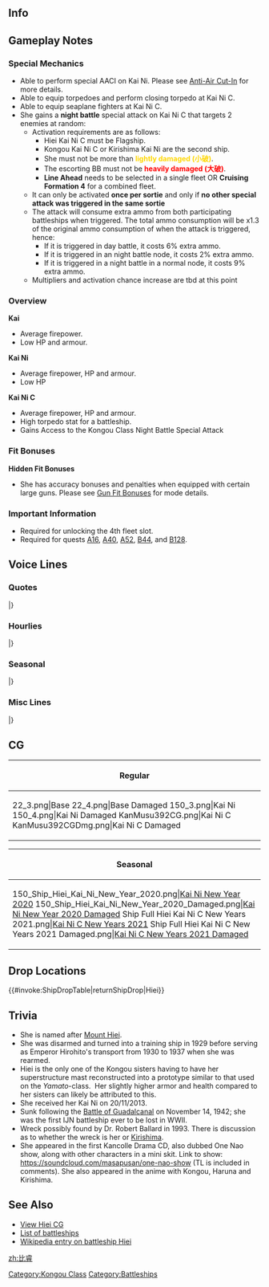 ==Info==
{{KanmusuInfo|ID=022}}
{{KanmusuInfo|ID=022a}}
{{KanmusuInfo|ID=150}}
{{KanmusuInfo|ID=392}}

==Gameplay Notes==
===Special Mechanics===
* Able to perform special AACI on Kai Ni. Please see [[Anti-Air Cut-In]] for more details.
* Able to equip torpedoes and perform closing torpedo at Kai Ni C.
* Able to equip seaplane fighters at Kai Ni C.
* She gains a '''night battle''' special attack on Kai Ni C that targets 2 enemies at random: 
** Activation requirements are as follows:  
*** Hiei Kai Ni C must be Flagship.
*** Kongou Kai Ni C or Kirishima Kai Ni are the second ship.
*** She must not be more than <span style="color:gold;">'''lightly damaged (小破)'''</span>.
*** The escorting BB must not be <span style="color:red;">'''heavily damaged (大破)'''</span>.
*** '''Line Ahead''' needs to be selected in a single fleet OR '''Cruising Formation 4''' for a combined fleet.
** It can only be activated '''once per sortie''' and only if '''no other special attack was triggered in the same sortie'''
** The attack will consume extra ammo from both participating battleships when triggered. The total ammo consumption will be x1.3 of the original ammo consumption of when the attack is triggered, hence:
***If it is triggered in day battle, it costs 6% extra ammo.
***If it is triggered in an night battle node, it costs 2% extra ammo.
***If it is triggered in a night battle in a normal node, it costs 9% extra ammo.
** Multipliers and activation chance increase are tbd at this point

===Overview===
'''Kai'''
* Average firepower.
* Low HP and armour.

'''Kai Ni'''
* Average firepower, HP and armour.
* Low HP

'''Kai Ni C'''
* Average firepower, HP and armour.
* High torpedo stat for a battleship.
* Gains Access to the Kongou Class Night Battle Special Attack

===Fit Bonuses===
{{:{{BASEPAGENAME}}/Equipment Bonuses}}
{{clear}}

'''Hidden Fit Bonuses'''
* She has accuracy bonuses and penalties when equipped with certain large guns. Please see [[Gun Fit Bonuses]] for mode details.

===Important Information===
* Required for unlocking the 4th fleet slot.
* Required for quests [[Quests#A16|A16]], [[Quests#A40|A40]], [[Quests#A52|A52]], [[Quests#B44|B44]], and [[Quests#B128|B128]].

==Voice Lines==
===Quotes===
{{ShipquoteHeader}}
{{ShipquoteKai
|scenario = Introduction
|origin = 金剛お姉さまの妹分、比叡です。 経験を積んで、姉さまに少しでも近づきたいです。
|translation = I'm Kongou's little sister, Hiei. I want to gain more experience to become a little bit more like my older sister.
|audio = Hiei-Introduction.ogg
}}
{{ShipquoteKai
|scenario = Introduction
|kaic = true
|origin = 金剛お姉さまの妹分、高速戦艦比叡です。 経験と、この改装で、姉さまに少しでも近づきたいです。はい！
|translation = I'm Kongou's little sister, the fast battleship, Hiei. With more experience, and this remodel, I want to become more like my older sister. Yes I do!
}}
{{ShipquoteKai
|scenario = Library
|origin = 井上提督も愛した巡洋戦艦、比叡です。
ぴかぴかに肌を磨いて、御召艦としても活躍したの。大和型のテスト艦にもなったのよ、知ってた？え？
ソロモン海戦？そうよ、奮闘したわ！
|translation = I'm a battlecruiser loved by Admiral Inoue, Hiei.<ref>While [https://en.wikipedia.org/wiki/Shigeyoshi_Inoue Admiral Inoue] captained the Hiei while she was a training ship, he had her decorated with oil paintings and generally enjoyed life.</ref>
I was even polished to a shine and served as the Imperial Ship.<ref>She had her interior refurbished and [https://upload.wikimedia.org/wikipedia/commons/5/5c/Imperial_chamber_of_Battleship_Hiei.jpg decorated nicely] when she was the personal ship of [https://en.wikipedia.org/wiki/Hirohito Emperor Hirohito].</ref> Did you know I was also the test ship for the Yamato-class?<ref>During  her 1936 remodel, she was used as a test bed for several designs and technologies that would go on to be used in the construction of the Yamato-class.</ref>
Eh? The battles in the Solomons? Yes, I fought hard there!<ref>She participated in [https://en.wikipedia.org/wiki/Battle_of_Savo_Island all three] [https://en.wikipedia.org/wiki/Battle_of_the_Eastern_Solomons battles of] [https://en.wikipedia.org/wiki/Naval_Battle_of_Guadalcanal the Solomon Sea].</ref>
|audio = Hiei-Library.ogg
}}
{{ShipquoteKai
|scenario = Secretary 1
|origin = あっはい、お呼びになりましたでしょうか？
|translation = Ah yes, did you call me?
|audio = Hiei-Secretary_1.ogg
}}
{{ShipquoteKai
|scenario = Secretary 1
|kaic = true
|origin = はい、比叡にお任せあれ！
|translation = Yes, just leave it all to me!
}}
{{ShipquoteKai
|scenario = Secretary 2
|origin = いつでも準備、出来ています！
|translation = I'm always ready to head out!
|audio = Hiei-Secretary_2.ogg
}}
{{ShipquoteKai
|scenario = Secretary 3
|origin = んぅ…はっ！何ですか！？寝てません！寝てませんてばぁーっ！
|translation = Hmmm... Wha! What is it!? I'm not sleeping! I said I wasn't asleep~!
|audio = Hiei-Secretary_3.ogg
}}
{{ShipquoteKai
|scenario = Secretary 3
|kaic = true
|origin = んー…ごはぁ！なんですか？もちろん、寝てません！はい！寝てるわけ無いです！寝てませんってばぁ！
|translation = Ngh... Gah! What is it? I definitely wasn't sleeping! Yes! Not asleep at all! I said I wasn't asleeeep!
}}
{{ShipquoteKai
|scenario = Secretary Idle
|kai = yes
|origin = 気合！入れて！…いるんだけどなぁ～？あれ～？あれぇ～？
|translation = I'm getting! Fired up!...Or so I should be huh? Huh? Huuuh?
|audio = Hiei-Idle.ogg
}}
{{ShipquoteKai
|scenario = Secretary (Married)
|origin = 比叡もまだまだ戦えます。司令、一緒に頑張りましょう！
|translation = I can still fight. Commander, let's keep doing our best together!
|audio = Hiei-Wedding_Line.ogg
}}
{{ShipquoteKai
|scenario = Wedding
|origin = 司令のご好意はありがたいです。で、でも…私の心は、お姉さまに…えっ！？そういう話じゃないのっ？あ、あぁ…そう？は、恥ずかしいぃー…
|translation = I appreciate your good will, Commander. B-but... my heart belongs to... my older sister... Eh!? You're not talking about that? A-ah... is that so? Whoa, this is embarrassing...
|audio = Hiei-Wedding.ogg
}}
{{ShipquoteKai
|scenario = Player's Score
|origin = 司令にお知らせみたいです。
|translation = Looks like there's a notice for you, Commander.
|audio = Hiei-Looking_At_Scores.ogg
}}
{{ShipquoteKai
|scenario = Joining the Fleet
|origin = 気合！入れて！行きます！
|translation = I'm getting! Fired up! Here I go!
|audio = Hiei-Joining_A_Fleet.ogg
}}
{{ShipquoteKai
|scenario = Equipment 1
|origin = はい！力が湧いてくるようです！<ref>Shared with Supply before Kai.</ref>
|translation = Yes! I can feel the power surging!
|audio = Hiei-Equipment_1.ogg
}}
{{ShipquoteKai
|scenario = Equipment 2
|origin = 少しはお姉様に近づけたかなあ…
|translation = I wonder if I got a bit closer to Kongou...
|audio = Hiei-Equipment_2.ogg
}}
{{ShipquoteKai
|scenario = Equipment 3
|origin = さっすがですねぇ！
|translation = As expected!
|audio = Hiei-Equipment_3.ogg
}}
{{ShipquoteKai
|scenario = Equipment 3
|kai2 = yes
|origin = まっかせてー！
|translation = Leave it to me~!
|audio = HieiKaiNi-Equipment_3.mp3
}}
{{ShipquoteKai
|scenario = Supply
|kai = yes
|origin = よし！これで…いけます！
|translation = Alright! I can do it... with this!
|audio = HieiKai-Supply.mp3
}}
{{ShipquoteKai
|scenario = Docking (Minor Damage)
|origin = こんなの、かすり傷程度なんだけど…
|translation = But this is just a scratch...
|audio = Hiei-Docking_Minor.ogg
}}
{{ShipquoteKai
|scenario = Docking (Major Damage)
|origin = お姉様の夢を見て、お休みしますっ。
|translation = I'm going to sleep and dream of my older sister~
|audio = Hiei-Docking_Major.ogg
}}
{{ShipquoteKai
|scenario = Construction
|origin = 新しい妹、もしくはお姉さまが、いらっしゃるみたいですよ。
|translation = Looks like a new little sister, or older one, has come.
|audio = Hiei-Construction.ogg
}}
{{ShipquoteKai
|scenario = Returning from Sortie
|origin = 作戦が完了！艦隊、帰投しました！
|translation = The operation is complete! The fleet has returned to port!
|audio = Hiei-Returning_From_Sortie.ogg
}}
{{ShipquoteKai
|scenario = Starting A Sortie
|origin = 司令には、恋も！戦いも！負けません！
|translation = In love! Or in battle! I won't lose to you, Commander!
|audio = Hiei-Starting_A_Sortie.ogg
}}
{{ShipquoteKai
|scenario = Starting A Sortie
|kaic = true
|origin = 改金剛型戦艦、比叡、抜錨！
|translation = Improved Kongou-class battleship, Hiei, weighing anchor!
}}
{{ShipquoteKai
|scenario = Starting a Battle
|origin = 撃ちます！当たってぇ！
|translation = Engaging! Just hit!<ref>She's willing the shot to hit.</ref>
|audio = Hiei-Battle_Start.ogg
}}
{{ShipquoteKai
|scenario = Attack
|origin = 主砲、斉射、始め！
|translation = Main guns, begin firing!
|audio = Hiei-Attack.ogg
}}
{{ShipquoteKai
|scenario = Special 1
|kaic = true
|origin = 戦艦比叡、気合、入れて、撃ちます！
|translation = Battleship Hiei, ready, set, fire!
}}
{{ShipquoteKai
|scenario = Daytime Spotting/ Night Battle Attack
|origin = 私、頑張るから、見捨てないてぇー！
|translation = I'll do my best so don't abandon me!<ref>She was abandoned and scuttled at the Naval Battle of Guadalcanal after her steering and engine compartments were flooded and disabled.</ref>
|audio = Hiei-Night_Attack.ogg
}}
{{ShipquoteKai
|scenario = Night Battle
|origin = お姉さまの邪魔するひとは、許さない！
|translation = I won't forgive anyone that stands in Kongou's way!
|audio = Hiei-Night_Battle.ogg
}}
{{ShipquoteKai
|scenario = MVP
|origin = 私の活躍、見ていてくれました？　そう、なら、頑張った甲斐がありました！
|translation = Did you see how well I did? I see, then it was worth giving it my best!
|audio = Hiei-MVP.ogg
}}
{{ShipquoteKai
|scenario = Minor Damage 1
|origin = きゃあっ！
|translation = Kyaah!
|audio = Hiei-Minor_Damage_1.ogg
}}
{{ShipquoteKai
|scenario = Minor Damage 2
|origin = ひえー！
|translation = Hiiiee!<ref>She's making a pun on her name.</ref>
|audio = Hiei-Minor_Damage_2.ogg
}}
{{ShipquoteKai
|scenario = Major Damage
|origin = お姉さま譲りの装備をこんなに…くっ、許さないんだからぁー！
|translation = The equipment I got from Kongou has become like this... Guh, I won't forgive you~!
|audio = Hiei-Major_Damage.ogg
}}
{{ShipquoteKai
|scenario = Major Damage
|kaic = true
|origin = お姉さま譲りの、この第三改装艤装をこんなにして…くぅ！絶対に、許せない！
|translation = The 3rd remodel rigging that I got from Kongou has been... Guh! I definitely won't forgive you!
}}
{{ShipquoteKai
|scenario = Sunk
|origin = 金剛お姉さまは…無事か…な？…だったら…いい…かな…
|translation = Is Kongou... safe...? ...That's...good...then...
|audio = Hiei-Sunk.ogg
}}
|} <references/>

{{clear}}

===Hourlies===
{{ShipquoteHeader | type = hourly}}
{{ShipquoteKai
|scenario = 00:00 
|origin = 午前0時です。ひえ～…、おやすみなさ～い。
|translation = It's 12am. Hiee~... Good night~
|audio = Hiei-00.ogg
}}
{{ShipquoteKai
|scenario = 01:00 
|origin = 午前…1時です…。比叡は…睡眠中です…。
|translation = It's... 1am... I'm... sleeping now...
|audio = Hiei-01.ogg
}}
{{ShipquoteKai
|scenario = 02:00 
|origin = 午前2時…。司令は眠くないんですか？
|translation = 2am... Aren't you sleepy, Commander?
|audio = Hiei-02.ogg
}}
{{ShipquoteKai
|scenario = 03:00 
|origin = 午前3時。なんだか私まで目が冴えちゃいましたよ。
|translation = 3am. Somehow I'm wide awake now.
|audio = Hiei-03.ogg
}}
{{ShipquoteKai
|scenario = 04:00 
|origin = 午前4時。寝れない…何故か寝れない…！どう責任取ってくれるんですかぁー！
|translation = 4am. I can't sleep... Why can't I sleep...!? How will you take responsibility for this~!?
|audio = Hiei-04.ogg
}}
{{ShipquoteKai
|scenario = 05:00 
|origin = 午前5時。ひえー！ほぼ完徹じゃないですかー！
|translation = 5am. Hiee~! Did we just pull an all nighter!?
|audio = Hiei-05.ogg
}}
{{ShipquoteKai
|scenario = 06:00 
|origin = 午前6時。むくんでる…お姉さまにこんな顔見せられな～い…。
|translation = 6am. My face is all puffy... I can't show this to Kongou...
|audio = Hiei-06.ogg
}}
{{ShipquoteKai
|scenario = 07:00 
|origin = 午前7時…。ん～…ちょっと寝不足ですねー。…気合！入れて！行きます！
|translation = 7am... Hmmm... I'm kind of lacking sleep... I'm getting! Fired up! Here I go!
|audio = Hiei-07.ogg
}}
{{ShipquoteKai
|scenario = 08:00 
|origin = 午前8時。戦艦としては、色々と朝の装備の手入れが大変なんですってばぁ！
|translation = 8am. Battleships have go through the trouble of doing lots of maintenance on our equipment in the morning!
|audio = Hiei-08.ogg
}}
{{ShipquoteKai
|scenario = 09:00 
|origin = 午前9時。うん！これでいつでも、準備万端ね！
|translation = 9am. Yup! With this, I'm all ready now!
|audio = Hiei-09.ogg
}}
{{ShipquoteKai
|scenario = 10:00 
|origin = 午前10時です。テレビでも見て待機してまーす。ほほぅ…ほぅほぅ…。
|translation = It's 10am. I'll go on standby and watch TV~ Hoho~... Hoho~...<ref>Japanese TV usually broadcasts local soap operas during late mornings to afternoon where the target audience are mostly housewives.</ref>
|audio = Hiei-10.ogg
}}
{{ShipquoteKai
|scenario = 11:00 
|origin = 午前11時です。司令？嫁姑問題って、何ですか？
|translation = It's 11am. Commander? What is a "Wife-and-Mother-in-Law Problem"?<ref>A typical occurrence in soap operas where the mother in law will be overbearing and controlling to the wife and cause friction between the couple.</ref>
|audio = Hiei-11.ogg
}}
{{ShipquoteKai
|scenario = 12:00 
|origin = 12時。お昼のこの番組、何気に好きなんですよぉ～。えっ？今度収録連れてってくれるの？ウキウキだなぁ～。
|translation = 12 o'clock. Honestly, I kinda like this noon program~. <ref>Likely referring to [https://en.wikipedia.org/wiki/Waratte_Iitomo! Waratte Iitomo!].</ref>Eh? You'll take me to the recording next time? I'm excited now~
|audio = Hiei-12.ogg
}}
{{ShipquoteKai
|scenario = 12:00|kaic = true
|origin = 12時。お昼のあの番組何気に好きだったのに。クラブの方も好きだけど…あぁ、それはまだやってます。
|translation = 12 o'clock. I did kinda like that noon program. But I like the Club too.... Ah, I still watch that.<ref>Likely referring to the [https://en.wikipedia.org/wiki/Tamori_Club Tamori Club].</ref>
}}
{{ShipquoteKai
|scenario = 13:00 
|origin = 13時です。ふぁ～。お昼休み、楽しかったー！
|translation = It's 1 o'clock. *whew* Lunch break was fun~!
|audio = Hiei-13.ogg
}}
{{ShipquoteKai
|scenario = 14:00 
|origin = 14時になりました。…って、あれ？お昼食べるの忘れてました！ど、どうします？
|translation = It's now 2 o'clock... Oh, huh? I forgot to have lunch! Wh-what should I do?
|audio = Hiei-14.ogg
}}
{{ShipquoteKai
|scenario = 15:00 
|origin = 15時。あっ司令！あそこのお店、まだランチやってるって！
|translation = 3 o'clock. Ah, Commander! That shop is still serving lunch!
|audio = Hiei-15.ogg
}}
{{ShipquoteKai
|scenario = 16:00 
|origin = 16時。ん～。今日は司令と外出も堪能しちゃったなぁ～。えっ、ダメなの？
|translation = 4 o'clock. Hmmm~ I enjoyed going out with you today, Commander. Eh, that's bad?
|audio = Hiei-16.ogg
}}
{{ShipquoteKai
|scenario = 17:00 
|origin = 日が陰ってきたぁ～。17時です。司令、今日は鎮守府も穏やかでよかった～。
|translation = It's getting dark~ It's 5 o'clock. Commander, I'm glad today was a quiet day for the naval base.
|audio = Hiei-17.ogg
}}
{{ShipquoteKai
|scenario = 18:00 
|origin = 18時。さぁ～て比叡、夕食準備するよー！
|translation = 6 o'clock. Now, I'll go prepare dinner~!
|audio = Hiei-18.ogg
}}
{{ShipquoteKai
|scenario = 19:00 
|origin = 19時。できたー！自慢のレシピ、比叡カレーだよ！さあ、食べて！
|translation = 7 o'clock. It's done~! It's the recipe for Hiei Curry that I'm proud of! Now, eat up!
|audio = Hiei-19.ogg
}}
{{ShipquoteKai
|scenario = 20:00 
|origin = 20時。どうでしたぁ？比叡カレーの感想は…？感想…感想聞かせてよー！
|translation = 8 o'clock. How is it? What did you think of my Hiei Curry...? Let me... let me know what you think!
|audio = Hiei-20.ogg
}}
{{ShipquoteKai
|scenario = 21:00 
|origin = 21時ですっ…。司令が逃げ回って1時間…。なぜ比叡から逃げるのですかぁ！？
|translation = It's 9 o'clock... The Commander has been on the run for an hour... Why is he running from me!?
|audio = Hiei-21.ogg
}}
{{ShipquoteKai
|scenario = 22:00 
|origin = 22時になりました…。(´・ω・`)ｼｮﾎﾞｰﾝ…。司令は逃げ切ったようです…。
|translation = It's now 10 o'clock... *gloom*... The Commander got away...<ref>"(´・ω・`)ｼｮﾎﾞｰﾝ" is an emote denoting sadness.</ref>
|audio = Hiei-22.ogg
}}
{{ShipquoteKai
|scenario = 23:00 
|origin = 23時…。仕方ない…お姉さまの所行こう…。おね…し、司令！？なんでここに！？
|translation = 11 o'clock... It can't be helped then... I'll go to Kongou's place... One... C-commander!? Why are you here!?
|audio = Hiei-23.ogg
}}
|} <references/>

{{clear}}

===Seasonal===
{{SeasonalHeaderOld}}
{{SeasonalQuote
|scenario = [[Seasonal/Valentine%27s_Day_2015|Valentine’s Day 2015]]
|origin = 手作りチョコ、よし。気合十分、よし。この季節は、恋も戦いも、負けませんっ！
|translation = Handmade chocolates; check. All fired up; check. I won’t lose in love or war during this time of year!
|audio = Hiei_Valentine_Sec1.ogg
|notes = Secretary 1
}}
{{SeasonalQuote
|scenario = [[Seasonal/Valentine%27s_Day_2015|Valentine’s Day 2015]]
|origin = ひえ～！　徹甲弾とチョコ、間違えて装填しそうに……っ！　ひえっ、ひえ～！
|translation = Hie! I mixed up the chocolates for AP shells and loaded them…! Hie, hieee!
|audio = Hiei_Valentine_Atk.ogg
|notes = Attack
}}
{{SeasonalQuote
|scenario = [[Seasonal/White_Day_2015|White Day 2015]]
|origin =司令、お姉さま見ませんでした？…せっかくクッキー焼いたのに…あの、味見します？
|translation = Have you seen Onee-sama, Commander? …I went through the trouble of baking all these cookies… Umm, do you want to try some?
|audio = Hiei_WhiteDay.ogg
|notes = 
}}
{{SeasonalQuote
|scenario = [[Seasonal/Second_Anniversary|2nd Anniversary]]
|origin = 比叡、恋も、二週年も、気合、入れて、行きます！ハァイイ！
|translation = Be it love or the 2nd anniversary, I’m going into it with all my might! Yeeeaaah!
|audio = 022_Hiei_2ndAnniv.mp3
|notes = 
}}
{{SeasonalQuote
|scenario = [[Seasonal/Christmas_2015|Christmas 2015]]
|origin = はい。司令、艦隊クリスマスを迎える用意官僚です！クリスマスケーキも今年この比叡が気合…入れて…作りました！楽しみしててくださいね！はい！
|translation = Yes. The fleet is ready to welcome Christmas, Commander! I’ve put my all… into making a Christmas cake this year! Please look forward to it! Yes!
|audio = Hiei_Christmas_2015_Sec1.ogg
|notes =
}}
{{SeasonalQuote
|scenario = [[Seasonal/End_of_Year_2015|End of Year 2015]]
|origin = はい、司令。大掃除ですね。お任せください！比叡、雑巾がけも気合、入れて、行きます！とりゃ！！それ、反転。とりゃ！！！よし。綺麗。
|translation = Yes, Commander. Time for spring cleaning. Leave it to me! I’ll put my all into dusting! Raaaah!! Flip this. Raaah!!! Right. All done.
|audio = Hiei_Year_End_2015_Sec1.ogg
|notes = 
}}
{{SeasonalQuote
|scenario = [[Seasonal/New_Year_2016|New Year 2016]]
|origin = 司令、あけまして、おめでとうございますっ！ 今年もこの比叡、気合、いっれってぇ…！ 参りますっ！ …あ、司令、髪の毛に糸くずが…うわ、うわわ、うわーっ！ 司令、大丈夫ですか！？
|translation = Happy New Year, Admiral! I’ll give it my all…! This year too! …Ah, there’s some lint in your hair, Commander… Whoa, whoa, whoaaaa! Are you alright, Commander!?
|audio = Hiei_New_Years_Day_2016.ogg
|notes = 
}}
{{SeasonalQuote
|scenario = [[Seasonal/Setsubun_2016|Setsubun 2016]]
|origin = はい、金剛お姉様！比叡、節分も、 全力で気合！ 入れて！ いきまーす！今年の鬼役は…妙高と、川内♪ ふむ…さぁ、いきまーす！
|translation = Yes, Kongou-oneesama! I’ll put my absolute best efforts into Setsubun too! This year’s Oni are… Myoukou and Sendai♪ Good… Now, let’s do this! 
|audio = Hiei_Setsubun_2016_Sec1.ogg
|notes = 
}}
{{SeasonalQuote
|scenario = [[Seasonal/Third_Anniversary|3rd Anniversary]]
|origin = 比叡、恋も、三周年も…気合！入れて！行きます！はーい！うふ…うふ…
|translation = I’ll give it my all… in love or for the 3rd Anniversary! Yeeeessss! *gasp*… *gasp*…
|audio = Hiei_3rd_Anniversary_Sec1.mp3
|notes = 
}}
{{SeasonalQuote
|scenario = [[Seasonal/Saury_2016|Saury Festival 2016]]
|origin = 金剛お姉さま、秋刀魚漁です！秋刀魚です！旬の秋刀魚は脂がのっていて美味しいですよねぇ。…そうだ、今度カレーに入れてみるのはどうでしょう？…よーし、試してみよっ♪
|translation = It’s time for saury fishing, Kongou-oneesama! For saury! The saury during this season are fatty and delicious… I know, shall I try making some curry with them? …Alright, let me give it a shot♪
|audio = Hiei_Sec1_Saury_2016.mp3
|notes = 
}}
{{SeasonalQuote
|scenario = [[Seasonal/Fourth_Anniversary|4th Anniversary]]
|origin = 比叡！恋も！四周年もぉ！気合ぃぃ！入れてぇ！いきまぁすー！！ハァァァーイッ！！！…だはぁ、はぁーっ…
|translation = I’ll give it my all! For love! Or for the 4th Anniversary! YEEEAAAAAAAAAH!!!! …*gasp* *gasp*…
|audio = Hiei_4th_Anniversary_Sec1_2017.mp3
|notes = 
}}
{{SeasonalQuote
|scenario = [[Seasonal/Fifth_Anniversary|5th Anniversary]]
|origin = 比叡、恋も、五周年も、気合、入れて、行きます！はい！司令、五周年カーレも完成です。
|translation = Be it love or the 5th Anniversary, I’ll give it by all! Yes! My 5th Anniversary Curry is done too, Commander.
|audio = Hiei_5th_Anniversary_Sec1.mp3
|notes = 
}}
{{SeasonalQuote
|scenario = [[Seasonal/Sixth_Anniversary|6th Anniversary]]
|origin = 比叡、恋も、六周年も、気合、入れて、行きます！はーい！今年も六周年カレー、自信作できました！
|translation = I'll give it my absolute all for love or for the 6th Anniversary! Yes! The 6th Anniversary Curry that I'm proud of is ready!
|audio = Hiei_6th_Anniversary_Sec1.mp3
|notes = 
}}
{{SeasonalQuote
|scenario = [[Seasonal/Seventh_Anniversary|7th Anniversary 2020]]
|origin = 比叡、恋も、七周年も、本気の気合、入れて、行きます！はい！今年も七周年カレー…あ、あぁ！司令、逃げないで！
|translation = Whether for love or for the 7th Anniversary, I'll give it my absolute best! I will! This year, my 7th Anniversary curry... A-ah! Commander, don't run!
|audio = Hiei_7th_Anniversary_Secretary_2.mp3
|notes = Secretary 2
}}
|}<references/>

{{clear}}

===Misc Lines===
{{SeasonalHeaderOld}}
{{SeasonalQuote
|scenario = [[Seasonal/Final_Battle|Eve of the Final Battle 2018]]
|origin = 霧島、お姉さまと榛名が…あぁ、行くんだね、決戦に。
|translation = Kirishima, onee-sama and Haruna are… Ah, they’re heading out for the final battle.
|audio = Hiei_Kantai_Kessen_2018_Sec2.mp3
|notes = Secretary 2
}}
{{SeasonalQuote
|scenario = [[Seasonal/Final_Battle|Final Battle 2018]]
|origin = お姉様、みんな、無事に帰って来て！
|translation = Onee-sama, everyone; come back safely!
|audio = Hiei_Kantai_Kessen_2018_Sec2b.mp3
|notes = Secretary 2
}}
{{SeasonalQuote
|scenario = [[Winter_2018_Event|Final Battle 2018]]
|origin = 第十一戦隊、旗艦比叡！戦場海域に到達する。これより、友軍を援護する。霧島、行くよ！
|translation = BatDiv11 flagship, Hiei! We’ve reached the battlefield. We’ll now support the friendly fleet. Let’s go, Kirishima!
|audio = Hiei-FriendFleet.mp3
|notes = Friend Fleet line
}}
{{SeasonalQuote
|scenario = [[Winter_2018_Event|Final Battle 2018]]
|origin = お姉さま、比叡助けに来ました！気合、入れて、撃ちます！
|translation = I’ve come to help, onee-sama! Opening fire with all my might!
|audio = Hiei-FriendFleet2.mp3
|notes = Friend Fleet line
}}
{{SeasonalQuote
|scenario = [[Spring_2021_Event#Friend_Fleet_Voice_Lines|Spring 2021 Event]]
|origin = 第十一戦隊、旗艦比叡、戦場海域に到達する。これより友軍を援護する。
|translation =	BatDiv11 flagship, Hiei! We’ve reached the battlefield. We’ll now support the friendly fleet.
|audio = Ship_Voice_Hiei_Kai_Ni_C_Spring_2021_Event_Friend_Fleet_1.mp3
|notes = Kai Ni C Friend Fleet 1
}}
|}<references/>

{{clear}}

==CG==
{| class="mw-collapsible mw-collapsed wikitable" style="width: 100%;"
!Regular
|-
|<gallery>
22_3.png|Base
22_4.png|Base Damaged
150_3.png|Kai Ni
150_4.png|Kai Ni Damaged
KanMusu392CG.png|Kai Ni C
KanMusu392CGDmg.png|Kai Ni C Damaged
</gallery>
|}

{| class="mw-collapsible mw-collapsed wikitable" style="width: 100%;"
!Seasonal
|-
|<gallery>
150_Ship_Hiei_Kai_Ni_New_Year_2020.png|[[Seasonal/New_Year_2020|Kai Ni New Year 2020]]
150_Ship_Hiei_Kai_Ni_New_Year_2020_Damaged.png|[[Seasonal/New_Year_2020|Kai Ni New Year 2020 Damaged]]
Ship Full Hiei Kai Ni C New Years 2021.png|[[Seasonal/New_Year_2021|Kai Ni C New Years 2021]]
Ship Full Hiei Kai Ni C New Years 2021 Damaged.png|[[Seasonal/New_Year_2021|Kai Ni C New Years 2021 Damaged]]
</gallery>
|}

==Drop Locations==
{{#invoke:ShipDropTable|returnShipDrop|Hiei}}

==Trivia==
*She is named after [[wikipedia:Mount Hiei|Mount Hiei]].
*She was disarmed and turned into a training ship in 1929 before serving as Emperor Hirohito's transport from 1930 to 1937 when she was rearmed.
*Hiei is the only one of the Kongou sisters having to have her superstructure mast reconstructed into a prototype similar to that used on the ''Yamato''-class.  Her slightly higher armor and health compared to her sisters can likely be attributed to this.
*She received her Kai Ni on 20/11/2013.
*Sunk following the [[wikipedia:Naval Battle of Guadalcanal|Battle of Guadalcanal]] on November 14, 1942; she was the first IJN battleship ever to be lost in WWII.
* Wreck possibly found by Dr. Robert Ballard in 1993. There is discussion as to whether the wreck is her or [[Kirishima]].
* She appeared in the first Kancolle Drama CD, also dubbed One Nao show, along with other characters in a mini skit. Link to show: https://soundcloud.com/masapusan/one-nao-show (TL is included in comments). She also appeared in the anime with Kongou, Haruna and Kirishima.

==See Also==
*[[Hiei/Gallery|View Hiei CG]]
*[[EliteBB|List of battleships]]
*[[wikipedia:Japanese_battleship_Hiei‎|Wikipedia entry on battleship Hiei]]
{{shiplist}}
[[zh:比睿]]
[[Category:Kongou Class]]
[[Category:Battleships]]